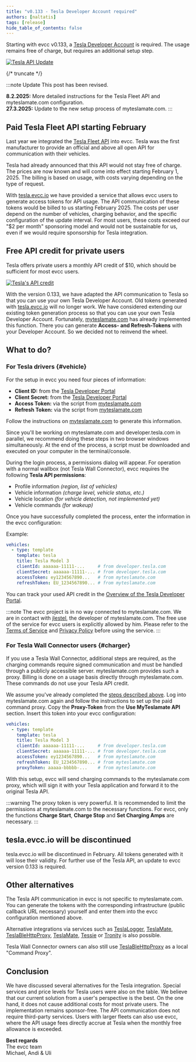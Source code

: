 ```yaml
---
title: "v0.133 - Tesla Developer Account required"
authors: [naltatis]
tags: [release]
hide_table_of_contents: false
---
```


Starting with evcc v0.133, a [Tesla Developer Account](https://developer.tesla.com/) is required.
The usage remains free of charge, but requires an additional setup step.

[![Tesla API Update](tesla-api-update-wide.webp)](/blog/2025/01/20/tesla-api-update)

{/* truncate */}

:::note Update
This post has been revised.

**8.2.2025:** More detailed instructions for the Tesla Fleet API and myteslamate.com configuration.<br/>
**27.3.2025:** Update to the new setup process of myteslamate.com.
:::

## Paid Tesla Fleet API starting February

Last year we integrated the [Tesla Fleet API](/blog/2024/02/01/v0.124-new-tesla-api) into evcc.
Tesla was the first manufacturer to provide an official and above all open API for communication with their vehicles.

Tesla had already announced that this API would not stay free of charge.
The prices are now known and will come into effect starting February 1, 2025.
The billing is based on usage, with costs varying depending on the type of request.

With [tesla.evcc.io](https://tesla.evcc.io) we have provided a service that allows evcc users to generate access tokens for API usage.
The API communication of these tokens would be billed to us starting February 2025.
The costs per user depend on the number of vehicles, charging behavior, and the specific configuration of the update interval.
For most users, these costs exceed our "$2 per month" sponsoring model and would not be sustainable for us, even if we would require sponsorship for Tesla integration.

## Free API credit for private users

Tesla offers private users a monthly API credit of $10, which should be sufficient for most evcc users.

[![Tesla's API credit](./tesla-credit-en.png)](https://developer.tesla.com/)

With the version 0.133, we have adapted the API communication to Tesla so that you can use your own Tesla Developer Account.
Old tokens generated with [tesla.evcc.io](https://tesla.evcc.io) will no longer work.
We have considered extending our existing token generation process so that you can use your own Tesla Developer Account.
Fortunately, [myteslamate.com](https://app.myteslamate.com) has already implemented this function.
There you can generate **Access- and Refresh-Tokens** with your Developer Account.
So we decided not to reinvend the wheel.

## What to do?

### For Tesla drivers {#vehicle}

For the setup in evcc you need four pieces of information:

- **Client ID:** from the [Tesla Developer Portal](https://developer.tesla.com/)
- **Client Secret:** from the [Tesla Developer Portal](https://developer.tesla.com/)
- **Access Token:** via the script from [myteslamate.com](https://www.myteslamate.com/tesla-api-application-registration/)
- **Refresh Token:** via the script from [myteslamate.com](https://www.myteslamate.com/tesla-api-application-registration/)

Follow the instructions on [myteslamate.com](https://www.myteslamate.com/tesla-api-application-registration/) to generate this information.

Since you'll be working on myteslamate.com and developer.tesla.com in parallel, we recommend doing these steps in two browser windows simultaneously.
At the end of the process, a script must be downloaded and executed on your computer in the terminal/console.

During the login process, a permissions dialog will appear.
For operation with a normal wallbox (not Tesla Wall Connector), evcc requires the following **Tesla API permissions**:

- Profile information _(region, list of vehicles)_
- Vehicle information _(charge level, vehicle status, etc.)_
- Vehicle location _(for vehicle detection, not implemented yet)_
- Vehicle commands _(for wakeup)_

Once you have successfully completed the process, enter the information in the evcc configuration:

Example:

```yaml {5-8}
vehicles:
  - type: template
    template: tesla
    title: Tesla Model 3
    clientId: aaaaaa-11111-...     # from developer.tesla.com
    clientSecret: aaaaaa-11111-... # from developer.tesla.com
    accessToken: ey1234567890...   # from myteslamate.com
    refreshToken: EU_1234567890... # from myteslamate.com
```

You can track your used API credit in the [Overview of the Tesla Developer Portal](https://developer.tesla.com/dashboard/).
    
:::note
The evcc project is in no way connected to myteslamate.com.
We are in contact with [jlestel](https://github.com/jlestel), the developer of myteslamate.com.
The free use of the service for evcc users is explicitly allowed by him.
Please refer to the [Terms of Service](https://www.myteslamate.com/terms-of-service) and [Privacy Policy](https://www.myteslamate.com/privacy-policy) before using the service.
:::

### For Tesla Wall Connector users {#charger}

If you use a Tesla Wall Connector, additional steps are required, as the charging commands require signed communication and must be handled through a publicly accessible server.
myteslamate.com provides such a proxy.
Billing is done on a usage basis directly through myteslamate.com.
These commands do not use your Tesla API credit.

We assume you've already completed the [steps described above](#vehicle).
Log into myteslamate.com again and follow the instructions to set up the paid command proxy.
Copy the **Proxy-Token** from the **Use MyTeslamate API** section.
Insert this token into your evcc configuration:

```yaml {9}
vehicles:
  - type: template
    template: tesla
    title: Tesla Model 3
    clientId: aaaaaa-11111-...     # from developer.tesla.com
    clientSecret: aaaaaa-11111-... # from developer.tesla.com
    accessToken: ey1234567890...   # from myteslamate.com
    refreshToken: EU_1234567890... # from myteslamate.com
    proxyToken: aaaaa-bbbbb-...    # from myteslamate.com
```

With this setup, evcc will send charging commands to the myteslamate.com proxy, which will sign it with your Tesla application and forward it to the original Tesla API.

:::warning
The proxy token is very powerful.
It is recommended to limit the permissions at myteslamate.com to the necessary functions.
For evcc, only the functions **Charge Start**, **Charge Stop** and **Set Charging Amps** are necessary.
:::

## tesla.evcc.io will be discontinued

tesla.evcc.io will be discontinued in February.
All tokens generated with it will lose their validity.
For further use of the Tesla API, an update to evcc version 0.133 is required.

## Other alternatives

The Tesla API communication in evcc is not specific to myteslamate.com.
You can generate the tokens with the corresponding infrastructure (public callback URL necessary) yourself and enter them into the evcc configuration mentioned above.

Alternative integrations via services such as [TeslaLogger](https://docs.evcc.io/docs/devices/vehicles#teslalogger), [TeslaMate](https://docs.evcc.io/docs/devices/vehicles#teslamate), [TeslaBleHttpProxy](https://docs.evcc.io/docs/devices/vehicles#tesla-ble), [TeslaMate](https://docs.evcc.io/docs/devices/vehicles#teslamate), [Tessie](https://docs.evcc.io/docs/devices/vehicles#tessie) or [Tronity](https://docs.evcc.io/docs/devices/vehicles#tronity) is also possible.

Tesla Wall Connector owners can also still use [TeslaBleHttpProxy](https://github.com/wimaha/TeslaBleHttpProxy) as a local "Command Proxy".

## Conclusion

We have discussed several alternatives for the Tesla integration.
Special services and price levels for Tesla users were also on the table.
We believe that our current solution from a user's perspective is the best.
On the one hand, it does not cause additional costs for most private users.
The implementation remains sponsor-free.
The API communication does not require third-party services.
Users with larger fleets can also use evcc, where the API usage fees directly accrue at Tesla when the monthly free allowance is exceeded.

**Best regards**<br/>
The evcc team<br/>
Michael, Andi & Uli